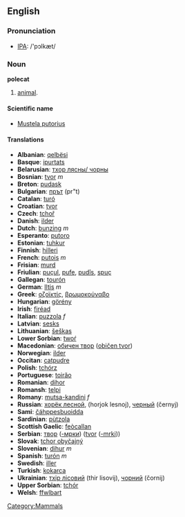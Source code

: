 ==English==
=== Pronunciation ===
*[[w:IPA|IPA]]: /'pɔlkæt/

=== Noun ===
'''polecat'''

# [[animal]]. {{substub}}

====Scientific name====
*[[Mustela putorius]]

==== Translations ====
*'''Albanian''': [[qelbësi]]
*'''Basque''': [[ipurtats]]
*'''Belarusian''': [[тхор лясны/ чорны]]
*'''Bosnian''': [[tvor]] ''m''
*'''Breton''': [[pudask]]
*'''Bulgarian''': [[прът]] (pr"t)
*'''Catalan''': [[turó]]
*'''Croatian''': [[tvor]]
*'''Czech''': [[tchoř]]
*'''Danish''': [[ilder]]
*'''Dutch''': [[bunzing]] ''m''
*'''Esperanto''': [[putoro]]
*'''Estonian''': [[tuhkur]]
*'''Finnish''': [[hilleri]]
*'''French''': [[putois]] ''m''
*'''Frisian''': [[murd]]
*'''Friulian''': [[puçul]], [[pufe]], [[pudîs]], [[spuç]]
*'''Gallegan''': [[tourón]]
*'''German''': [[Iltis]] ''m''
*'''Greek''': [[οζοϊκτίς]], [[βρωμοκούναβο]]
*'''Hungarian''': [[görény]]
*'''Irish''': [[firéad]]
*'''Italian''': [[puzzola]] ''f''
*'''Latvian''': [[sesks]]
*'''Lithuanian''': [[šeškas]]
*'''Lower Sorbian''': [[twoŕ]]
*'''Macedonian''': [[обичен твор]] ([[običen tvor]])
*'''Norwegian''': [[ilder]]
*'''Occitan''': [[catpudre]]
*'''Polish''': [[tchórz]]
*'''Portuguese''': [[toirăo]]
*'''Romanian''': [[dihor]]
*'''Romansh''': [[telpi]]
*'''Romany''': [[mutsa-kandini]] ''f''
*'''Russian''': [[хорёк лесной]], (horjok lеsnoj), [[черный]] (čеrnyj)
*'''Sami''': [[čáhppesbuoidda]]
*'''Sardinian''': [[pùtzola]]
*'''Scottish Gaelic''': [[feòcallan]]
*'''Serbian''': [[твор]] ([[-мрки]]) ([[tvor]] ([[-mrki]]))
*'''Slovak''': [[tchor obyčajný]]
*'''Slovenian''': [[dihur]] ''m''
*'''Spanish''': [[turón]] ''m''
*'''Swedish''': [[iller]]
*'''Turkish''': [[kokarca]]
*'''Ukrainian''': [[тхiр лiсовий]] (thir lisovij), [[чорний]] (čornij)
*'''Upper Sorbian''': [[tchór]]
*'''Welsh''': [[ffwlbart]]

[[Category:Mammals]]